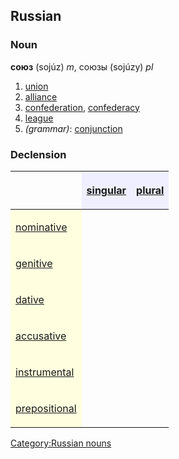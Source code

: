 ==Russian==
[[Category:Russian nouns]]
===Noun===
'''союз''' (sojúz) ''m'', союзы (sojúzy) ''pl''

#[[union]]
#[[alliance]]
#[[confederation]], [[confederacy]]
#[[league]]
#''(grammar)'': [[conjunction]]

===Declension===
{| border="1" cellpadding="4" cellspacing="0"
!
! style="background-color: #EFEFFF" align="center"|[[singular]]
! style="background-color: #EFEFFF" align="center"|[[plural]]
|-
! style="background-color: #FFFFE0" align="left"|[[nominative case|nominative]]
| align="center"|{{RUchar|сою́з}}
| align="center"|{{RUchar|сою́зы}}
|-
! style="background-color: #FFFFE0" align="left"|[[genitive case|genitive]]
| align="center"|{{RUchar|сою́за}}
| align="center"|{{RUchar|сою́зов}}
|-
! style="background-color: #FFFFE0" align="left"|[[dative case|dative]]
| align="center"|{{RUchar|сою́зу}}
| align="center"|{{RUchar|сою́зам}}
|-
! style="background-color: #FFFFE0" align="left"|[[accusative case|accusative]]
| align="center"|{{RUchar|сою́з}}
| align="center"|{{RUchar|сою́зы}}
|-
! style="background-color: #FFFFE0" align="left"|[[instrumental case|instrumental]]
| align="center"|{{RUchar|сою́зом}}
| align="center"|{{RUchar|сою́зами}}
|-
! style="background-color: #FFFFE0" align="left"|[[prepositional case|prepositional]]
| align="center"|{{RUchar|о сою́зе}}
| align="center"|{{RUchar|о сою́зах}}
|}